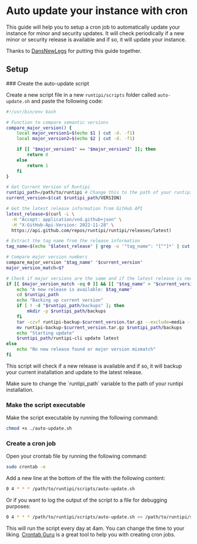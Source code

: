 
# Auto update your instance with cron

This guide will help you to setup a cron job to automatically update your instance for minor and security updates.
It will check periodically if a new minor or security release is available and if so, it will update your instance.

Thanks to [DansNewLegs](https://github.com/DansNewLegs) for putting this guide together.

## Setup
<Steps>
### Create the auto-update script

Create a new script file in a new `runtipi/scripts` folder called `auto-update.sh` and paste the following code:

```bash
#!/usr/bin/env bash

# Function to compare semantic versions
compare_major_version() {
    local major_version1=$(echo $1 | cut -d. -f1)
    local major_version2=$(echo $2 | cut -d. -f1)

    if [[ "$major_version1" == "$major_version2" ]]; then
        return 0
    else
        return 1
    fi
}

# Get Current Version of Runtipi
runtipi_path=/path/to/runtipi # Change this to the path of your runtipi installation.
current_version=$(cat $runtipi_path/VERSION)

# Get the latest release information from GitHub API
latest_release=$(curl -L \
  -H "Accept: application/vnd.github+json" \
  -H "X-GitHub-Api-Version: 2022-11-28" \
  https://api.github.com/repos/runtipi/runtipi/releases/latest)

# Extract the tag name from the release information
tag_name=$(echo "$latest_release" | grep -o '"tag_name": "[^"]*' | cut -d'"' -f4)

# Compare major version numbers
compare_major_version "$tag_name" "$current_version"
major_version_match=$?

# Check if major versions are the same and if the latest release is newer than the current version
if [[ $major_version_match -eq 0 ]] && [[ "$tag_name" > "$current_version" ]]; then
    echo "A new release is available: $tag_name"
    cd $runtipi_path
    echo "Backing up current version"
    if [ ! -d "$runtipi_path/backups" ]; then
        mkdir -p $runtipi_path/backups
    fi
    tar -czvf runtipi-backup-$current_version.tar.gz --exclude=media --exclude=backups * 
    mv runtipi-backup-$current_version.tar.gz $runtipi_path/backups
    echo "Starting update"
    $runtipi_path/runtipi-cli update latest
else
    echo "No new release found or major version mismatch"
fi
```

This script will check if a new release is available and if so, it will backup your current installation and update to the latest release.

<Callout type="warning">
    Make sure to change the `runtipi_path` variable to the path of your runtipi installation.
</Callout>

### Make the script executable

Make the script executable by running the following command:

```bash
chmod +x ./auto-update.sh
```

### Create a cron job

Open your crontab file by running the following command:

```bash
sudo crontab -e
```

Add a new line at the bottom of the file with the following content:

```bash
0 4 * * * /path/to/runtipi/scripts/auto-update.sh
```

Or if you want to log the output of the script to a file for debugging purposes:

```bash
0 4 * * * /path/to/runtipi/scripts/auto-update.sh >> /path/to/runtipi/scripts/auto-update.log 2>&1
```

This will run the script every day at 4am. You can change the time to your liking. [Crontab Guru](https://crontab.guru/) is a great tool to help you with creating cron jobs.

</Steps>
